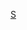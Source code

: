 {{Userbox
<!-- WCAG 2.0 AA (#f19db5 => #e66f89)-->
|border-c = #e66f89
|border-s = 2
|id-c = #ffffff
|id-fc = #e66f89
|id-a = center
|id-lh = 1em
|id-s = 18
|id-w = 
|info-a = center
|info-c = #e66f89
|info-fc = white
|info-lh = 1.25em
|info-s = 10
|id = {{lang|ja|櫻}}
|info= [[櫻坂46|{{color|white|{{lang|ja|いつも可憐にたくましく！<br>櫻のように咲き誇れ！<br>Just Trust Yourself!<br>咲け！咲け！櫻坂！46〜！<br>🌸満　開🌸}}}}]]
|usercategory=喜歡櫻坂46的維基人
}}<noinclude>[[Category:藝人用戶框模板|S]]</noinclude>